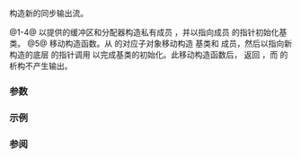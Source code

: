 {{cpp/io/basic_osyncstream/title|basic_osyncstream}}
{{cpp/io/basic_osyncstream/navbar}}
{{dcl begin}}
{{dcl|num=1|1=
basic_osyncstream( streambuf_type* buf, const Allocator&amp; a );
}}
{{dcl|num=2|1=
explicit basic_osyncstream( streambuf_type* buf );
}}
{{dcl|num=3|1=
basic_osyncstream( std::basic_ostream&lt;CharT, Traits&gt;&amp; os, const Allocator&amp; a );
}}
{{dcl|num=4|1=
explicit basic_osyncstream( std::basic_ostream&lt;CharT, Traits&gt;&amp; os );
}}
{{dcl|num=5|1=
basic_osyncstream( std::basic_osyncstream&amp;&amp; other ) noexcept;
}}
{{dcl end}}

构造新的同步输出流。

@1-4@ 以提供的缓冲区和分配器构造私有成员 {{c|std::basic_syncbuf}}，并以指向成员 {{c|std::basic_streambuf}} 的指针初始化基类。
@5@ 移动构造函数。从 {{c|other}} 的对应子对象移动构造 {{c|std::basic_ostream}} 基类和 {{c|std::basic_syncbuf}} 成员，然后以指向新构造的底层 {{c|std::basic_syncbuf}} 的指针调用 {{ltt|cpp/io/basic_ios/set_rdbuf|set_rdbuf}} 以完成基类的初始化。此移动构造函数后，{{c|other.get_wrapped()}} 返回 {{c|nullptr}}，而 {{tt|other}} 的析构不产生输出。

===参数===
{{par begin}}
{{par | buf |指向将被包装的 {{lc|std::basic_streambuf}} 的指针}}
{{par | os |到 {{lc|std::basic_ostream}} 的引用，将包装其 rdbuf()}}
{{par | a |传递给成员 {{lc|std::basic_syncbuf}} 的构造函数的分配器}}
{{par | other |移动来源的另一 osyncstream}}
{{par end}}

===示例===
{{example
|code=
#include &lt;iostream&gt;
#include &lt;string_view&gt;
#include &lt;syncstream&gt;
#include &lt;thread&gt;

void worker(const int id, std::ostream &amp;os)
{
    std::string_view block;
    switch (id)
    {
        default: [[fallthrough]];
        case 0: block = "██";
                break;
        case 1: block = "▓▓";
                break;
        case 2: block = "▒▒";
                break;
        case 3: block = "░░";
                break;
    }
    for (int i = 1; i &lt;= 50; ++i)
        os &lt;&lt; block &lt;&lt; std::flush;
    os &lt;&lt; std::endl;
}

int main()
{
    std::cout &lt;&lt; "同步输出应当不造成任何交错：" &lt;&lt; std::endl;
    {
        auto scout1 = std::osyncstream{std::cout};
        auto scout2 = std::osyncstream{std::cout};
        auto scout3 = std::osyncstream{std::cout};
        auto scout4 = std::osyncstream{std::cout};
        auto w1 = std::jthread{worker, 0, std::ref(scout1)};
        auto w2 = std::jthread{worker, 1, std::ref(scout2)};
        auto w3 = std::jthread{worker, 2, std::ref(scout3)};
        auto w4 = std::jthread{worker, 3, std::ref(scout4)};
    }

    std::cout &lt;&lt; "\n缺乏同步可能造成输出发生一些交错："
              &lt;&lt; std::endl;
    {
        auto w1 = std::jthread{worker, 0, std::ref(std::cout)};
        auto w2 = std::jthread{worker, 1, std::ref(std::cout)};
        auto w3 = std::jthread{worker, 2, std::ref(std::cout)};
        auto w4 = std::jthread{worker, 3, std::ref(std::cout)};
    }
}
|p=true
|output=
同步输出应当不造成任何交错：
░░░░░░░░░░░░░░░░░░░░░░░░░░░░░░░░░░░░░░░░░░░░░░░░░░░░░░░░░░░░░░░░░░░░░░░░░░░░░░░░░░░░░░░░░░░░░░░░░░░░
▒▒▒▒▒▒▒▒▒▒▒▒▒▒▒▒▒▒▒▒▒▒▒▒▒▒▒▒▒▒▒▒▒▒▒▒▒▒▒▒▒▒▒▒▒▒▒▒▒▒▒▒▒▒▒▒▒▒▒▒▒▒▒▒▒▒▒▒▒▒▒▒▒▒▒▒▒▒▒▒▒▒▒▒▒▒▒▒▒▒▒▒▒▒▒▒▒▒▒▒
▓▓▓▓▓▓▓▓▓▓▓▓▓▓▓▓▓▓▓▓▓▓▓▓▓▓▓▓▓▓▓▓▓▓▓▓▓▓▓▓▓▓▓▓▓▓▓▓▓▓▓▓▓▓▓▓▓▓▓▓▓▓▓▓▓▓▓▓▓▓▓▓▓▓▓▓▓▓▓▓▓▓▓▓▓▓▓▓▓▓▓▓▓▓▓▓▓▓▓▓
████████████████████████████████████████████████████████████████████████████████████████████████████

缺乏同步可能造成输出发生一些交错：
████▓▓██▒▒▒▒▓▓██░░▒▒██░░▒▒░░░░▒▒░░▓▓▒▒██░░████████████▓▓██████▓▓▒▒▓▓██░░████▓▓▓▓██▒▒░░░░░░░░▓▓░░▓▓██▒▒▒▒▒▒▒▒▓▓██▒▒▒▒▒▒▒▒▒▒▒▒▒▒▒▒░░▒▒▒▒░░▒▒▒▒▒▒▒▒▒▒▓▓▒▒▒▒▒▒▒▒▒▒▒▒██░░░░░░░░▓▓▓▓▓▓▓▓▓▓▓▓▓▓░░▓▓▓▓▓▓▓▓▓▓▓▓▓▓▓▓▓▓▓▓▓▓▓▓▓▓▓▓▓▓▓▓▓▓▓▓▓▓▓▓▓▓▓▓▓▓████████▓▓▓▓▓▓▓▓▓▓▓▓░░▓▓▓▓
▒▒▒▒██░░██████████████████████████░░░░░░░░░░░░░░██░░▒▒░░░░░░██████████████████
▒▒▒▒▒▒▒▒▒▒▒▒▒▒▒▒▒▒▒▒░░▒▒░░░░░░░░░░░░░░░░░░░░░░░░░░░░▒▒▒▒▒▒
░░░░░░
}}

===参阅===
{{dsc begin}}
{{dsc inc|cpp/io/basic_syncbuf/dsc constructor}}
{{dsc end}}

{{langlinks|en|es|ja}}